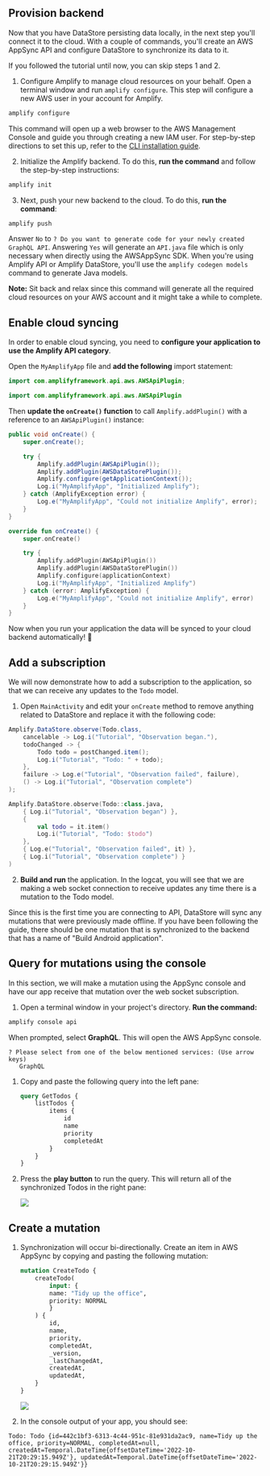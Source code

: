 ## Provision backend

Now that you have DataStore persisting data locally, in the next step you'll connect it to the cloud. With a couple of commands, you'll create an AWS AppSync API and configure DataStore to synchronize its data to it.

  <Callout>

  If you followed the tutorial until now, you can skip steps 1 and 2.

  </Callout>

1. Configure Amplify to manage cloud resources on your behalf. Open a terminal window and run `amplify configure`. This step will configure a new AWS user in your account for Amplify.

```bash
amplify configure
```

   This command will open up a web browser to the AWS Management Console and guide you through creating a new IAM user. For step-by-step directions to set this up, refer to the [CLI installation guide](/cli/start/install).

2. Initialize the Amplify backend. To do this, **run the command** and follow the step-by-step instructions:

```bash
amplify init
```

3. Next, push your new backend to the cloud. To do this, **run the command**:

```bash
amplify push
```

Answer `No` to `? Do you want to generate code for your newly created GraphQL API`.
Answering `Yes` will generate an `API.java` file which is only necessary when directly using the AWSAppSync SDK. When you're using Amplify API or Amplify DataStore, you'll use the `amplify codegen models` command to generate Java models.

<Callout>

**Note:** Sit back and relax since this command will generate all the required cloud resources on your AWS account and it might take a while to complete.

</Callout>

## Enable cloud syncing

In order to enable cloud syncing, you need to **configure your application to use the Amplify API category**.

Open the `MyAmplifyApp` file and **add the following** import statement:

<BlockSwitcher>
<Block name="Java">

```java
import com.amplifyframework.api.aws.AWSApiPlugin;
```

</Block>

<Block name="Kotlin">

```kotlin
import com.amplifyframework.api.aws.AWSApiPlugin
```

</Block>
</BlockSwitcher>

Then **update the `onCreate()` function** to call `Amplify.addPlugin()` with a reference to an `AWSApiPlugin()` instance:

<BlockSwitcher>
<Block name="Java">

```java
public void onCreate() {
    super.onCreate();

    try {
        Amplify.addPlugin(AWSApiPlugin());
        Amplify.addPlugin(AWSDataStorePlugin());
        Amplify.configure(getApplicationContext());
        Log.i("MyAmplifyApp", "Initialized Amplify");
    } catch (AmplifyException error) {
        Log.e("MyAmplifyApp", "Could not initialize Amplify", error);
    }
}
```

</Block>

<Block name="Kotlin">

```kotlin
override fun onCreate() {
    super.onCreate()

    try {
        Amplify.addPlugin(AWSApiPlugin())
        Amplify.addPlugin(AWSDataStorePlugin())
        Amplify.configure(applicationContext)
        Log.i("MyAmplifyApp", "Initialized Amplify")
    } catch (error: AmplifyException) {
        Log.e("MyAmplifyApp", "Could not initialize Amplify", error)
    }
}
```

</Block>
</BlockSwitcher>

Now when you run your application the data will be synced to your cloud backend automatically! 🎉

## Add a subscription

We will now demonstrate how to add a subscription to the application, so that we can receive any updates to the `Todo` model.

1. Open `MainActivity` and edit your `onCreate` method to remove anything related to DataStore and replace it with the following code:

<BlockSwitcher>
<Block name="Java">

```java
Amplify.DataStore.observe(Todo.class,
    cancelable -> Log.i("Tutorial", "Observation began."),
    todoChanged -> {
        Todo todo = postChanged.item();
        Log.i("Tutorial", "Todo: " + todo);
    },
    failure -> Log.e("Tutorial", "Observation failed", failure),
    () -> Log.i("Tutorial", "Observation complete")
);
```

</Block>

<Block name="Kotlin">

```kotlin
Amplify.DataStore.observe(Todo::class.java,
    { Log.i("Tutorial", "Observation began") },
    {
        val todo = it.item()
        Log.i("Tutorial", "Todo: $todo")
    },
    { Log.e("Tutorial", "Observation failed", it) },
    { Log.i("Tutorial", "Observation complete") }
)
```

</Block>
</BlockSwitcher>

2. **Build and run** the application. In the logcat, you will see that we are making a web socket connection to receive updates any time there is a mutation to the Todo model.

Since this is the first time you are connecting to API, DataStore will sync any mutations that were previously made offline. If you have been following the guide, there should be one mutation that is synchronized to the backend that has a name of "Build Android application".

## Query for mutations using the console

In this section, we will make a mutation using the AppSync console and have our app receive that mutation over the web socket subscription.

1. Open a terminal window in your project's directory. **Run the command:**
  ```bash
  amplify console api
  ```

  When prompted, select **GraphQL**. This will open the AWS AppSync console.
   ```Console
   ? Please select from one of the below mentioned services: (Use arrow keys)
      GraphQL
   ```

1. Copy and paste the following query into the left pane:

    ```graphql
    query GetTodos {
        listTodos {
            items {
                id
                name
                priority
                completedAt
            }
        }
    }
    ```

1. Press the **play button** to run the query. This will return all of the synchronized Todos in the right pane:

    ![](/images/lib/getting-started/android/set-up-android-appsync-query.png)

## Create a mutation

1. Synchronization will occur bi-directionally. Create an item in AWS AppSync by copying and pasting the following mutation:

    ```graphql
    mutation CreateTodo {
        createTodo(
            input: {
            name: "Tidy up the office",
            priority: NORMAL
            }
        ) {
            id,
            name,
            priority,
            completedAt,
            _version,
            _lastChangedAt,
            createdAt,
            updatedAt,
        }
    }
    ```

    ![](/images/lib/getting-started/android/set-up-android-appsync-create.png)

2. In the console output of your app, you should see:

  ```console
  Todo: Todo {id=442c1bf3-6313-4c44-951c-81e931da2ac9, name=Tidy up the office, priority=NORMAL, completedAt=null, createdAt=Temporal.DateTime{offsetDateTime='2022-10-21T20:29:15.949Z'}, updatedAt=Temporal.DateTime{offsetDateTime='2022-10-21T20:29:15.949Z'}}
  ```
